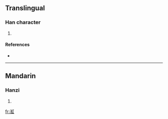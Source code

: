 ==Translingual==

===Han character===
{{Han char|rn=85|rad=水|as=09|sn=12|four=3111<sub>0</sub>|canj=水中戈一 (ELIM)}}

# {{defn|Han|sort=水09}}

====References====
* {{Han ref|kx=0635.060|dkj=17785|dj=1042.040|hdz=31677.050|uh=6E31|ud=28209|bh=DA43|bd=55875}}

----

==Mandarin==

===Hanzi===
{{cmn-hanzi|pin=[[ěr]] ([[er3]]), [[hóng]] ([[hong2]])|wg=erh<sup>3</sup>, hung<sup>2</sup>}}

# {{defn|Mandarin}}

[[fr:渱]]